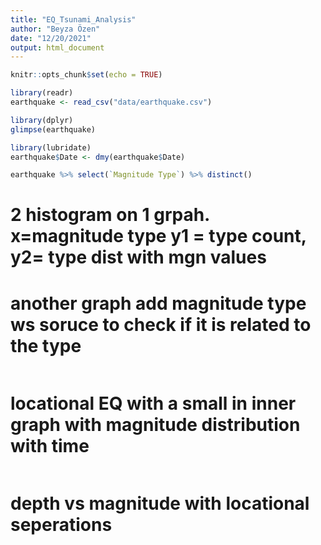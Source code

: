 ```yaml
---
title: "EQ_Tsunami_Analysis"
author: "Beyza Özen"
date: "12/20/2021"
output: html_document
---
```


```r
knitr::opts_chunk$set(echo = TRUE)
```

```r
library(readr)
earthquake <- read_csv("data/earthquake.csv")
```

```r
library(dplyr)
glimpse(earthquake)
```


```r
library(lubridate)
earthquake$Date <- dmy(earthquake$Date)
```
```r
earthquake %>% select(`Magnitude Type`) %>% distinct()
```
# 2 histogram on 1 grpah. x=magnitude type y1 = type count,  y2= type dist with mgn values
# another graph add magnitude type ws soruce to check if it is related to the type
```r

```

# locational EQ with a small in inner graph with magnitude distribution with time
```r


```

# depth vs magnitude with locational seperations 


